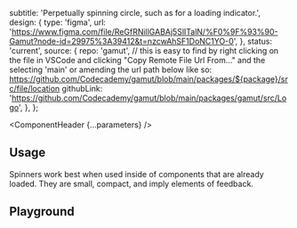 


  subtitle: 'Perpetually spinning circle, such as for a loading indicator.',
  design: {
    type: 'figma',
    url: 'https://www.figma.com/file/ReGfRNillGABAj5SlITalN/%F0%9F%93%90-Gamut?node-id=29975%3A39412&t=nzcwAhSF1DoNC1YO-0',
  },
  status: 'current',
  source: {
    repo: 'gamut',
    // this is easy to find by right clicking on the file in VSCode and clicking "Copy Remote File Url From..." and the selecting 'main' or amending the url path below like so: https://github.com/Codecademy/gamut/blob/main/packages/${package}/src/file/location
    githubLink:
      'https://github.com/Codecademy/gamut/blob/main/packages/gamut/src/Logo',
  },
};

<Meta of={SpinnerStories} />

<ComponentHeader {...parameters} />

## Usage

Spinners work best when used inside of components that are already loaded. They are small, compact, and imply elements of feedback.

## Playground

<Canvas sourceState="shown" of={SpinnerStories.Default} />

<Controls />
